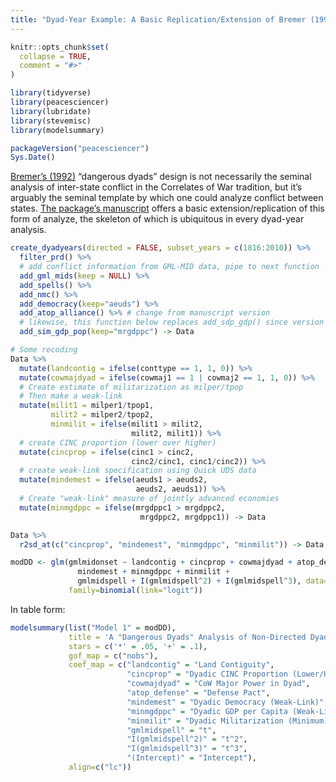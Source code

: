 ```yaml
---
title: "Dyad-Year Example: A Basic Replication/Extension of Bremer (1992)"
---
```


```r
knitr::opts_chunk$set(
  collapse = TRUE,
  comment = "#>"
)
```

```r
library(tidyverse)
library(peacesciencer)
library(lubridate)
library(stevemisc)
library(modelsummary)

packageVersion("peacesciencer")
Sys.Date()
```

[Bremer's (1992)](https://doi.org/10.1177/0022002792036002005) "dangerous dyads" design is not necessarily the seminal analysis of inter-state conflict in the Correlates of War tradition, but it's arguably the seminal template by which one could analyze conflict between states. [The package's manuscript](https://svmiller.com/peacesciencer/ms.pdf) offers a basic extension/replication of this form of analyze, the skeleton of which is ubiquitous in every dyad-year analysis.

```r
create_dyadyears(directed = FALSE, subset_years = c(1816:2010)) %>%
  filter_prd() %>%
  # add conflict information from GML-MID data, pipe to next function
  add_gml_mids(keep = NULL) %>%
  add_spells() %>%
  add_nmc() %>%
  add_democracy(keep="aeuds") %>%
  add_atop_alliance() %>% # change from manuscript version
  # likewise, this function below replaces add_sdp_gdp() since version 1.2
  add_sim_gdp_pop(keep="mrgdppc") -> Data

# Some recoding
Data %>%
  mutate(landcontig = ifelse(conttype == 1, 1, 0)) %>%
  mutate(cowmajdyad = ifelse(cowmaj1 == 1 | cowmaj2 == 1, 1, 0)) %>%
  # Create estimate of militarization as milper/tpop
  # Then make a weak-link
  mutate(milit1 = milper1/tpop1,
         milit2 = milper2/tpop2,
         minmilit = ifelse(milit1 > milit2,
                           milit2, milit1)) %>%
  # create CINC proportion (lower over higher)
  mutate(cincprop = ifelse(cinc1 > cinc2,
                           cinc2/cinc1, cinc1/cinc2)) %>%
  # create weak-link specification using Quick UDS data
  mutate(mindemest = ifelse(aeuds1 > aeuds2,
                            aeuds2, aeuds1)) %>%
  # Create "weak-link" measure of jointly advanced economies
  mutate(minmgdppc = ifelse(mrgdppc1 > mrgdppc2,
                             mrgdppc2, mrgdppc1)) -> Data

Data %>%
  r2sd_at(c("cincprop", "mindemest", "minmgdppc", "minmilit")) -> Data

modDD <- glm(gmlmidonset ~ landcontig + cincprop + cowmajdyad + atop_defense +
               mindemest + minmgdppc + minmilit +
               gmlmidspell + I(gmlmidspell^2) + I(gmlmidspell^3), data= Data,
             family=binomial(link="logit"))

```


In table form:

```r
modelsummary(list("Model 1" = modDD), 
             title = 'A "Dangerous Dyads" Analysis of Non-Directed Dyad-Years from {peacesciencer}',
             stars = c('*' = .05, '+' = .1), 
             gof_map = c("nobs"),
             coef_map = c("landcontig" = "Land Contiguity", 
                          "cincprop" = "Dyadic CINC Proportion (Lower/Higher)", 
                          "cowmajdyad" = "CoW Major Power in Dyad",
                          "atop_defense" = "Defense Pact", 
                          "mindemest" = "Dyadic Democracy (Weak-Link)", 
                          "minmgdppc" = "Dyadic GDP per Capita (Weak-Link)", 
                          "minmilit" = "Dyadic Militarization (Minimum)",
                          "gmlmidspell" = "t",
                          "I(gmlmidspell^2)" = "t^2",
                          "I(gmlmidspell^3)" = "t^3",
                          "(Intercept)" = "Intercept"),
             align=c("lc")) 
```
